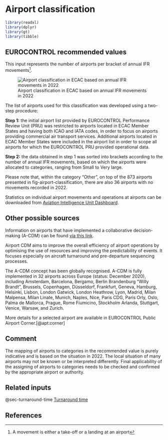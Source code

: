 # Airport classification {#sec-airport-classification}

```r
library(readxl)
library(dplyr)
library(gt)
library(tibble)
```

## EUROCONTROL recommended values

This input represents the number of airports per bracket of annual IFR movements^[A movement is either a take-off or a landing at an airport].

![Airport classification in ECAC based on annual IFR movements in 2022](../figures/airport_classification.svg){#fig-airport-classification}

The list of airports used for this classification was developed using a two-step procedure:

**Step 1:** the initial airport list provided by EUROCONTROL Performance Review 
Unit (PRU) was restricted to airports located in ECAC Member States and having 
both ICAO and IATA codes, in order to focus on airports providing commercial air
transport services. Additional airports located in ECAC Member States were included 
in the airport list in order to scope all airports for which the EUROCONTROL PRU 
provided operational data.

**Step 2:** the data obtained in step 1 was sorted into brackets according to 
the number of annual IFR movements, based on which the airports were allocated 
to categories, ranging from Small to Very large.

:::{.callout-note}
Please note that, within the category “Other”, on top of the 873 airports 
presented in fig-airport-classification, there are also 36 airports with no 
movements recorded in 2022.

Statistics on individual airport movements and operations at airports can be 
downloaded from [Aviation Intelligence Unit Dashboard](https://ansperformance.eu/data/).
:::

## Other possible sources

Information on airports that have implemented a collaborative decision-making (A-CDM) 
can be found [via this link](https://www.eurocontrol.int/concept/airport-collaborative-decision-making). 

Airport CDM aims to improve the overall efficiency of airport operations by 
optimising the use of resources and improving the predictability of events. 
It focuses especially on aircraft turnaround and pre-departure sequencing processes.

The A-CDM concept has been globally recognised. A-CDM is fully implemented in 32 
airports across Europe (status: December 2020), including Amsterdam, Barcelona,
Bergamo, Berlin Brandenburg “Willy Brandt”, Brussels, Copenhagen, Düsseldorf, 
Frankfurt, Geneva, Hamburg, Helsinki, Lisbon, London Gatwick, London Heathrow, 
Lyon, Madrid, Milan Malpensa, Milan Linate, Munich, Naples, Nice, Paris CDG, 
Paris Orly, Oslo, Palma de Mallorca, Prague, Rome Fiumicino, Stockholm Arlanda,
Stuttgart, Venice, Warsaw, and Zurich.

More details for a selected airport are available in EUROCONTROL Public Airport Corner.[@apt:corner]

## Comment

The mapping of airports to categories in the recommended value is purely indicative
and is based on the situation in 2022. The local situation of many airports may 
not be known or be interpreted differently. Final applicability of the assigning
of airports to categories needs to be checked and confirmed by the appropriate 
airport or authority.

## Related inputs

@sec-turnaround-time [Turnaround time](#sec-turnaround-time)

## References


